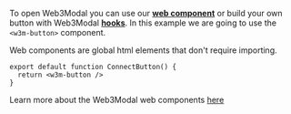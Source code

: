 To open Web3Modal you can use our [**web component**](../../core/components.mdx) or build your own button with Web3Modal [**hooks**](../../core/hooks.mdx#useweb3modal).
In this example we are going to use the `<w3m-button>` component.

Web components are global html elements that don't require importing.

```tsx
export default function ConnectButton() {
  return <w3m-button />
}
```

Learn more about the Web3Modal web components [here](../../core/components.mdx)